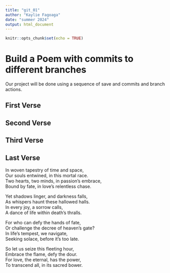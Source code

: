 ```yaml
---
title: "git_01"
author: "Kaylie Fagoaga"
date: "summer 2024"
output: html_document
---
```


```r
knitr::opts_chunk$set(echo = TRUE)
```
# Build a Poem with commits to different branches
Our project will be done using a sequence of save and commits and branch actions.
<!-- Do not modify or change any text in "!--" bracketed areas such as this --- these are instructions to
you, if you change any of this the git program will notice it and compromise your git merging strategy !-->

## First Verse 
<!--Put the first five lines of a poem by Lewis Carrol in this section!-->




## Second Verse
<!--Put the first five lines of a poem by Robert Frost here!-->

## Third Verse
<!--Put the first two verses of The Walrus and the Carpenter here!-->

## Last Verse
<!--Put a short poem you created using chatGPT of 20 to 30 lines,here!-->

In woven tapestry of time and space,  
Our souls entwined, in this mortal race.   
Two hearts, two minds, in passion's embrace,  
Bound by fate, in love's relentless chase.  
  
Yet shadows linger, and darkness falls,  
As whispers haunt these hallowed halls.  
In every joy, a sorrow calls,  
A dance of life within death's thralls.  
  
For who can defy the hands of fate,  
Or challenge the decree of heaven's gate?  
In life's tempest, we navigate,  
Seeking solace, before it's too late.  
  
So let us seize this fleeting hour,  
Embrace the flame, defy the dour.  
For love, the eternal, has the power,  
To transcend all, in its sacred bower.  


